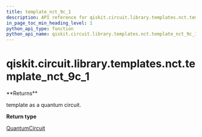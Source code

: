 ```yaml
---
title: template_nct_9c_1
description: API reference for qiskit.circuit.library.templates.nct.template_nct_9c_1
in_page_toc_min_heading_level: 1
python_api_type: function
python_api_name: qiskit.circuit.library.templates.nct.template_nct_9c_1
---
```


# qiskit.circuit.library.templates.nct.template\_nct\_9c\_1

<Function id="qiskit.circuit.library.templates.nct.template_nct_9c_1" name="template_nct_9c_1" isDedicatedPage={true} github="https://github.com/qiskit/qiskit/tree/stable/0.17/qiskit/circuit/library/templates/nct/template_nct_9c_1.py" signature="template_nct_9c_1()">
  **Returns**

  template as a quantum circuit.

  **Return type**

  [QuantumCircuit](qiskit.circuit.QuantumCircuit "qiskit.circuit.QuantumCircuit")
</Function>

